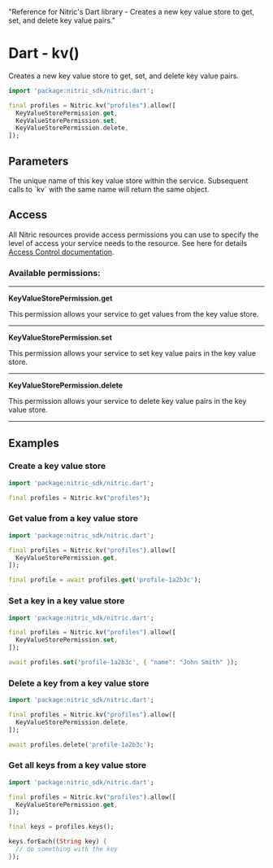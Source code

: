   "Reference for Nitric's Dart library - Creates a new key value store to get, set, and delete key value pairs."

# Dart - kv()

Creates a new key value store to get, set, and delete key value pairs.

```dart
import 'package:nitric_sdk/nitric.dart';

final profiles = Nitric.kv("profiles").allow([
  KeyValueStorePermission.get,
  KeyValueStorePermission.set,
  KeyValueStorePermission.delete,
]);
```

## Parameters

<Properties>
  <Property name="name" required type="String">
    The unique name of this key value store within the service. Subsequent calls
    to `kv` with the same name will return the same object.
  </Property>
</Properties>

## Access

All Nitric resources provide access permissions you can use to specify the level of access your service needs to the resource. See here for details [Access Control documentation](/concepts/access-control).

### Available permissions:

---

**KeyValueStorePermission.get**

This permission allows your service to get values from the key value store.

---

**KeyValueStorePermission.set**

This permission allows your service to set key value pairs in the key value store.

---

**KeyValueStorePermission.delete**

This permission allows your service to delete key value pairs in the key value store.

---

## Examples

### Create a key value store

```dart
import 'package:nitric_sdk/nitric.dart';

final profiles = Nitric.kv("profiles");
```

### Get value from a key value store

```dart
import 'package:nitric_sdk/nitric.dart';

final profiles = Nitric.kv("profiles").allow([
  KeyValueStorePermission.get,
]);

final profile = await profiles.get('profile-1a2b3c');
```

### Set a key in a key value store

```dart
import 'package:nitric_sdk/nitric.dart';

final profiles = Nitric.kv("profiles").allow([
  KeyValueStorePermission.set,
]);

await profiles.set('profile-1a2b3c', { "name": "John Smith" });
```

### Delete a key from a key value store

```dart
import 'package:nitric_sdk/nitric.dart';

final profiles = Nitric.kv("profiles").allow([
  KeyValueStorePermission.delete,
]);

await profiles.delete('profile-1a2b3c');
```

### Get all keys from a key value store

```dart
import 'package:nitric_sdk/nitric.dart';

final profiles = Nitric.kv("profiles").allow([
  KeyValueStorePermission.get,
]);

final keys = profiles.keys();

keys.forEach((String key) {
  // do something with the key
});
```
